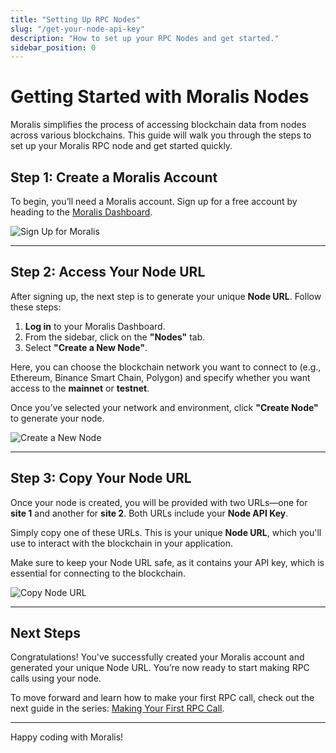 ```yaml
---
title: "Setting Up RPC Nodes"
slug: "/get-your-node-api-key"
description: "How to set up your RPC Nodes and get started."
sidebar_position: 0
---
```



# Getting Started with Moralis Nodes

Moralis simplifies the process of accessing blockchain data from nodes across various blockchains. This guide will walk you through the steps to set up your Moralis RPC node and get started quickly.

## Step 1: Create a Moralis Account

To begin, you’ll need a Moralis account. Sign up for a free account by heading to the [Moralis Dashboard](https://admin.moralis.com/).

![Sign Up for Moralis](https://raw.githubusercontent.com/MoralisWeb3/docs/main/static/img/content/moralis-login.webp)

---

## Step 2: Access Your Node URL

After signing up, the next step is to generate your unique **Node URL**. Follow these steps:

1. **Log in** to your Moralis Dashboard.
2. From the sidebar, click on the **"Nodes"** tab.
3. Select **"Create a New Node"**.

Here, you can choose the blockchain network you want to connect to (e.g., Ethereum, Binance Smart Chain, Polygon) and specify whether you want access to the **mainnet** or **testnet**.

Once you’ve selected your network and environment, click **"Create Node"** to generate your node.

![Create a New Node](https://raw.githubusercontent.com/MoralisWeb3/docs/c2006ab6719517818f25809615535ac6575c8f95/static/img/content/moralis-create-node.webp)

---

## Step 3: Copy Your Node URL

Once your node is created, you will be provided with two URLs—one for **site 1** and another for **site 2**. Both URLs include your **Node API Key**.

Simply copy one of these URLs. This is your unique **Node URL**, which you'll use to interact with the blockchain in your application.

Make sure to keep your Node URL safe, as it contains your API key, which is essential for connecting to the blockchain.

![Copy Node URL](https://raw.githubusercontent.com/MoralisWeb3/docs/c2006ab6719517818f25809615535ac6575c8f95/static/img/content/moralis-copy-node-url.webp)

---

## Next Steps

Congratulations! You've successfully created your Moralis account and generated your unique Node URL. You’re now ready to start making RPC calls using your node.

To move forward and learn how to make your first RPC call, check out the next guide in the series: [Making Your First RPC Call](#).

---

Happy coding with Moralis!
